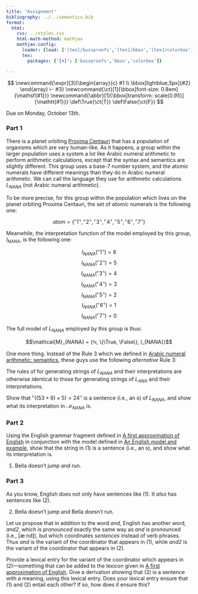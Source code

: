 ```yaml
---
title: "Assignment"
bibliography: ../../semantics.bib
format:
  html:
    css: ../styles.css
    html-math-method: mathjax
    mathjax-config:
      loader: {load: ['[tex]/bussproofs','[tex]/bbox','[tex]/colorbox']}
      tex:
        packages: {'[+]': ['bussproofs','bbox','colorbox']}

---
```


::: {.hidden}
$$
\newcommand{\expr}[3]{\begin{array}{c}
#1 \\
\bbox[lightblue,5px]{#2}
\end{array} ⊢ #3}
\newcommand{\ct}[1]{\bbox[font-size: 0.8em]{\mathsf{#1}}}
\newcommand{\abbr}[1]{\bbox[transform: scale(0.95)]{\mathtt{#1}}}
\def\True{\ct{T}}
\def\False{\ct{F}}
$$
:::

Due on Monday, October 13th.

<!-- ### Part 1 -->

<!-- According to the collection of syntactic rules provided [here](ana_semantics.html) in (5) (with semantics) and [here](ana_syntax.html) in (2) (without semantics), the $np$ $⌜537⌝$ is syntactically ambiguous. -->
<!-- Either (a) $⌜5⌝$ combines with $⌜3⌝$ first, and then $⌜53⌝$ combines with $⌜7⌝$; -->
<!-- or (b) $⌜3⌝$ and $⌜7⌝$ combine, and then $⌜37⌝$ combines with $⌜5⌝$. -->
<!-- Example 1 in our [examples](ana_examples.html) shows the second way of doing things, where $⌜37⌝$ combines with $⌜5⌝$. -->

<!-- Show the first way. -->
<!-- Does doing things the first way change the interpretation? -->

### Part 1

There is a planet orbiting [Proxima Centauri](https://en.wikipedia.org/wiki/Proxima_Centauri) that has a population of organisms which are very human-like.
As it happens, a group within the larger population uses a system a lot like Arabic numeral arithmetic to perform arithmetic calculations, except that the syntax and semantics are slightly different.
This group uses a base-7 number system, and the atomic numerals have different meanings than they do in Arabic numeral arithmetic.
We can call the language they use for arithmetic calculations $L_{NANA}$ (not Arabic numeral arithmetic).

To be more precise, for this group within the population which lives on the planet orbiting Proxima Centauri, the set of *atomic* numerals is the following one:

$$atom = \{⌜1⌝, ⌜2⌝, ⌜3⌝, ⌜4⌝, ⌜5⌝, ⌜6⌝, ⌜7⌝\}$$

Meanwhile, the interpretation function of the model employed by this group, $I_{NANA}$, is the following one:

$$I_{NANA}(⌜1⌝) = 6$$
$$I_{NANA}(⌜2⌝) = 5$$
$$I_{NANA}(⌜3⌝) = 4$$
$$I_{NANA}(⌜4⌝) = 3$$
$$I_{NANA}(⌜5⌝) = 2$$
$$I_{NANA}(⌜6⌝) = 1$$
$$I_{NANA}(⌜7⌝) = 0$$

The full model of $L_{NANA}$ employed by this group is thus:

$$\mathcal{M}_{NANA} = ⟨ℕ, \{\True, \False\}, I_{NANA}⟩$$

One more thing.
Instead of the Rule 3 which we defined in [Arabic numeral arithmetic: semantics](ana_semantics.html), these guys use the following *alternative* Rule 3:

\begin{prooftree}
\AxiomC{$⟨x, ⟦x⟧_{\mathcal{M}_{ANA}}⟩ ⊢ n$}
\AxiomC{$⟨y, ⟦y⟧_{\mathcal{M}_{ANA}}⟩ ⊢ n$}
\RightLabel{Rule 3}\BinaryInfC{$⟨x^{⌢}y, ⟦x⟧_{\mathcal{M}_{ANA}} * 7^{length(y)} + ⟦y⟧_{\mathcal{M}_{ANA}}⟩ ⊢ n$}
\end{prooftree}

The rules of for generating strings of $L_{NANA}$ and their interpretations are otherwise identical to those for generating strings of $L_{ANA}$ and their interpretations.

Show that $⌜((53 + 6) × 5) = 24⌝$ is a sentence (i.e., an $s$) of $L_{NANA}$, and show what its interpretation in $\mathcal{M}_{NANA}$ is.

### Part 2

Using the English grammar fragment defined in [A first approximation of English](english.html) in conjunction with the model defined in [An English model and example](english_examples.html), show that the string in (@ex-bella) is a sentence (i.e., an $s$), and show what its interpretation is.

(@ex-bella) Bella doesn't jump and run.


### Part 3

As you know, English does not only have sentences like (@ex-bella).
It *also* has sentences like (@ex-bella-two-clauses).

(@ex-bella-two-clauses) Bella doesn't jump and Bella doesn't run.

Let us propose that in addition to the word *and*, English has another word, *and2*, which is *pronounced* exactly the same way as *and* is pronounced (i.e., [æːnd]), but which coordinates *sentences* instead of verb phrases.
Thus *and* is the variant of the coordinator that appears in (@ex-bella), while *and2* is the variant of the coordinator that appears in (@ex-bella-two-clauses).

Provide a lexical entry for the variant of the coordinator which appears in (@ex-bella-two-clauses)---something that can be added to the lexicon given in [A first approximation of English](english.html).
Give a derivation showing that (@ex-bella-two-clauses) is a sentence with a meaning, using this lexical entry.
Does your lexical entry ensure that (@ex-bella) and (@ex-bella-two-clauses) entail each other?
If so, how does it ensure this?

